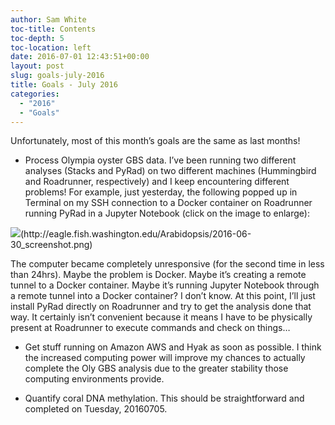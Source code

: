 ```yaml
---
author: Sam White
toc-title: Contents
toc-depth: 5
toc-location: left
date: 2016-07-01 12:43:51+00:00
layout: post
slug: goals-july-2016
title: Goals - July 2016
categories:
  - "2016"
  - "Goals"
---
```


Unfortunately, most of this month's goals are the same as last months!







  * Process Olympia oyster GBS data. I've been running two different analyses (Stacks and PyRad) on two different machines (Hummingbird and Roadrunner, respectively) and I keep encountering different problems! For example, just yesterday, the following popped up in Terminal on my SSH connection to a Docker container on Roadrunner running PyRad in a Jupyter Notebook (click on the image to enlarge):





![](https://eagle.fish.washington.edu/Arabidopsis/2016-06-30_screenshot.png)(http://eagle.fish.washington.edu/Arabidopsis/2016-06-30_screenshot.png)

The computer became completely unresponsive (for the second time in less than 24hrs). Maybe the problem is Docker. Maybe it's creating a remote tunnel to a Docker container. Maybe it's running Jupyter Notebook through a remote tunnel into a Docker container? I don't know. At this point, I'll just install PyRad directly on Roadrunner and try to get the analysis done that way. It certainly isn't convenient because it means I have to be physically present at Roadrunner to execute commands and check on things...







  * Get stuff running on Amazon AWS and Hyak as soon as possible. I think the increased computing power will improve my chances to actually complete the Oly GBS analysis due to the greater stability those computing environments provide.



  * Quantify coral DNA methylation. This should be straightforward and completed on Tuesday, 20160705.





